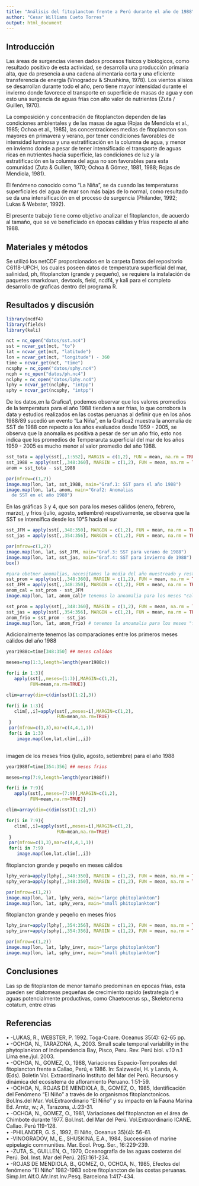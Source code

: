 ```yaml
---
title: "Análisis del fitoplancton frente a Perú durante el año de 1988"
author: "Cesar Williams Cueto Torres"
output: html_document
---
```


## Introducción

Las áreas de surgencias vienen dados procesos físicos y biológicos, como resultado positivo de esta actividad, se desarrolla una producción primaria alta, que da presencia a una cadena alimentaria corta y una eficiente transferencia de energía (Vinogradov & Shushkina, 1978).
Los vientos alisios se desarrollan durante todo el año, pero tiene mayor intensidad durante el invierno donde favorece el transporte en superficie de masas de agua y con esto una surgencia de aguas frías con alto valor de nutrientes (Zuta / Guillen, 1970).

La composición y concentración de fitoplancton dependen de las condiciones ambientales y de las masas de agua (Rojas de Mendiola et al., 1985; Ochoa et al., 1985), las concentraciones medias de fitoplancton son mayores en primavera y verano, por tener condiciones favorables de intensidad luminosa y una estratificación en la columna de agua, y menor en invierno donde a pesar de tener intensificado el transporte de aguas ricas en nutrientes hacia superficie, las condiciones de luz y la estratificación en la columna del agua no son favorables para esta comunidad (Zuta & Guillen, 1970; Ochoa & Gómez, 1981, 1988; Rojas de Mendiola, 1981).

El fenómeno conocido como “La Niña”, se da cuando las temperaturas superficiales del agua de mar son más bajas de lo normal, como resultado se da una intensificación en el proceso de surgencia (Philander, 1992; Lukas & Webster, 1992).

El presente trabajo tiene como objetivo analizar el fitoplancton, de acuerdo al tamaño, que se ve beneficiado en épocas cálidas y frías respecto al año 1988.


## Materiales y métodos

Se utilizó los netCDF proporcionados en la carpeta Datos del repositorio C6118-UPCH, los cuales poseen datos de temperatura superficial del mar, salinidad, ph, fitoplancton (grande y pequeño), se requiere la instalación de paquetes rmarkdown, devtools, field, ncdf4, y kali para el completo desarrollo de graficas dentro del programa R.

## Resultados y discusión

```r
library(ncdf4)
library(fields)
library(kali)

nct = nc_open("datos/sst.nc4")
sst = ncvar_get(nct, "to")
lat = ncvar_get(nct, "latitude")
lon = ncvar_get(nct, "longitude") - 360
time = ncvar_get(nct, "time")
ncsphy = nc_open("datos/sphy.nc4")
ncph = nc_open("datos/ph.nc4")
nclphy = nc_open("datos/lphy.nc4")
lphy = ncvar_get(nclphy, "intpp")
sphy = ncvar_get(ncsphy, "intpp")

```

De los datos,en la Grafica1, podemos observar que los valores promedios de la temperatura para el año 1988 tienden a ser frias, lo que corrobora la data y estudios realizados en las costas peruanas al definir que en los años 1988/89 sucedió un evento "La Niña", en la Grafica2 muestra la anomalia de SST de 1988 con repecto a los años evaluados desde 1959 - 2005, se observa que la anomalia es positiva a pesar de ser un año frio, esto nos indica que los promedios de Temperaruta superficial del mar de los años 1959 - 2005 es mucho menor al valor promedio del año 1988.

```r
sst_tota = apply(sst[,,1:552], MARGIN = c(1,2), FUN = mean, na.rm = TRUE) #total
sst_1988 = apply(sst[,,348:360], MARGIN = c(1,2), FUN = mean, na.rm = TRUE)
anom = sst_tota - sst_1988

par(mfrow=c(1,2))
image.map(lon, lat, sst_1988, main="Graf.1: SST para el año 1988")
image.map(lon, lat, anom, main="Graf2: Anomalias 
  de SST en el año 1988")
```


En las gráficas 3 y 4, que son para los meses cálidos (enero, febrero, marzo), y frios (julio, agosto, setiembre) respetivamente, se observa que la SST se intensifica desde los 10°S hacia el sur
```r
sst_JFM = apply(sst[,,348:350], MARGIN = c(1,2), FUN = mean, na.rm = TRUE) #calido
sst_jas = apply(sst[,,354:356], MARGIN = c(1,2), FUN = mean, na.rm = TRUE) #frio

par(mfrow=c(1,2))
image.map(lon, lat, sst_JFM, main="Graf.3: SST para verano de 1988")
image.map(lon, lat, sst_jas, main="Graf.4: SST para invierno de 1988")
box()

```



```r
#para obetner anomalias, necesitamos la media del año muestreado y restarle nuestros valores, en este caso epoca fria y calida en el año
sst_prom = apply(sst[,,348:360], MARGIN = c(1,2), FUN = mean, na.rm = TRUE)
sst_JFM = apply(sst[,,348:350], MARGIN = c(1,2), FUN = mean, na.rm = TRUE)
anom_cal = sst_prom - sst_JFM
image.map(lon, lat, anom_cal)# tenemos la anoamalia para los meses "calidos" de ese año

sst_prom = apply(sst[,,348:360], MARGIN = c(1,2), FUN = mean, na.rm = TRUE)
sst_jas = apply(sst[,,354:356], MARGIN = c(1,2), FUN = mean, na.rm = TRUE)
anom_frio = sst_prom - sst_jas
image.map(lon, lat, anom_frio) # tenemos la anoamalia para los meses "frios" de ese año
```

Adicionalmente tenemos las comparaciones entre los primeros meses cálidos del año 1988
```r
year1988c=time[348:350] ## meses calidos

meses=rep(1:3,length=length(year1988c))

for(i in 1:3){
   apply(sst[,,meses=(1:3)],MARGIN=c(1,2),
         FUN=mean,na.rm=TRUE)}

clim=array(dim=c(dim(sst)[1:2],3))

for(i in 1:3){
   clim[,,i]=apply(sst[,,meses=i],MARGIN=c(1,2),
                   FUN=mean,na.rm=TRUE)
 }
 par(mfrow=c(1,3),mar=c(4,4,1,1))
 for(i in 1:3)
    image.map(lon,lat,clim[,,i])
 

```

imagen de los meses frios (julio, agosto, setiembre) para el año 1988

```r
year1988f=time[354:356] ## meses frios

meses=rep(7:9,length=length(year1988f))

for(i in 7:9){
   apply(sst[,,meses=(7:9)],MARGIN=c(1,2),
         FUN=mean,na.rm=TRUE)}

clim=array(dim=c(dim(sst)[1:2],9))

for(i in 7:9){
   clim[,,i]=apply(sst[,,meses=i],MARGIN=c(1,2),
                   FUN=mean,na.rm=TRUE)
 }
 par(mfrow=c(1,3),mar=c(4,4,1,1))
 for(i in 7:9)
    image.map(lon,lat,clim[,,i])
```



fitoplancton grande y peqeño en meses cálidos
```r

lphy_vera=apply(lphy[,,348:350], MARGIN = c(1,2), FUN = mean, na.rm = TRUE)
sphy_vera=apply(sphy[,,348:350], MARGIN = c(1,2), FUN = mean, na.rm = TRUE)

par(mfrow=c(1,2))
image.map(lon, lat, lphy_vera, main="large phitoplankton")
image.map(lon, lat, sphy_vera, main="small phitoplankton")

```

fitoplancton grande y peqeño en meses frios
```r
lphy_invr=apply(lphy[,,354:356], MARGIN = c(1,2), FUN = mean, na.rm = TRUE)
sphy_invr=apply(sphy[,,354:356], MARGIN = c(1,2), FUN = mean, na.rm = TRUE)

par(mfrow=c(1,2))
image.map(lon, lat, lphy_invr, main="large phitoplankton")
image.map(lon, lat, sphy_invr, main="small phitoplankton")
```


## Conclusiones

Las sp de fitoplanton de menor tamaño predominan en epocas frias, esta pueden ser diatomeas pequeñas de crecimiento rapido (estrategia r) e aguas potencialmente productivas, como Chaetocerus sp., Skeletonema cotatum, entre otras


## Referencias
•	-LUKAS, R., WEBSTER, P. 1992. Toga-Coare. Oceanus 35(4): 62-65 pp.  
•	-OCHOA, N., TARAZONA, A., 2003. Small scale temporal variability in the phytoplankton of Independencia Bay, Pisco, Peru. Rev. Perú biol. v.10 n.1 Lima ene./jul. 2003.  
•	-OCHOA, N., GOMEZ, O., 1988, Variaciones Espacio-Temporales del fitoplancton frente a Callao, Perú, e 1986. In: Salzwedel, H. y Landa, A. (Eds). Boletin Vol. Extraordinario Instituto del Mar del Perú. Recursos y dinámica del ecosistema de afloramiento Peruano. 1:51-59.  
•	-OCHOA, N,. ROJAS DE MENDIOLA, B., GOMEZ, O., 1985, Identificación del Fenómeno "El Niño" a través de lo organismos fitoplanctonicos. Bol.Ins.del Mar. Vol.Extraordinario "El Niño" y su impacto en la Fauna Marina Ed. Arntz, w.; A, Tarazona, J.:23-31.  
•	-OCHOA, N., GOMEZ, O., 1981, Variaciones del fitoplancton en el área de Chimbote durante 1977. Bol.Inst. del Mar del Perú. Vol.Extraordinario ICANE. Callao. Perú 119-128.  
•	-PHILANDER, G. S., 1992, El Niño, Oceanus 35)(4): 56-61.  
•	-VINOGRADOV, M., E., SHUSKINA, E.A., 1984, Succession of marine epipelagic communities. Mar. Ecol. Prog. Ser., 16:229-239.  
•	-ZUTA, S., GUILLEN, O., 1970, Oceanografía de las aguas costeras del Perú. Bol. Inst. Mar del Perú. 2(5):161-234.  
•	-ROJAS DE MENDIOLA, B., GOMEZ, O., OCHOA, N., 1985, Efectos del fenómeno "El Niño" 1982-1983 sobre fitoplancton de las costas peruanas. Simp.Int.Alf.O.Afr.Inst.Inv.Pesq. Barcelona 1:417-434. 


